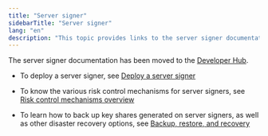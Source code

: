 ```yaml
---
title: "Server signer"
sidebarTitle: "Server signer"
lang: "en"
description: "This topic provides links to the server signer documentation on the Developer Hub."
---
```


The server signer documentation has been moved to the [Developer Hub](https://www.cobo.com/developers/v2/guides/mpc-wallets/server-signer/tss-node-overview).

- To deploy a server signer, see [Deploy a server signer](https://www.cobo.com/developers/v2/guides/mpc-wallets/server-signer/tss-node-deployment)

- To know the various risk control mechanisms for server signers, see [Risk control mechanisms overview](https://www.cobo.com/developers/v2/guides/mpc-wallets/server-signer/risk-control-mechanisms)

- To learn how to back up key shares generated on server signers, as well as other disaster recovery options, see [Backup, restore, and recovery
](https://www.cobo.com/developers/v2/guides/mpc-wallets/server-signer/disaster-recovery-overview)


